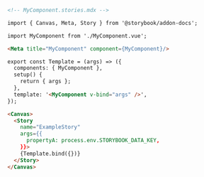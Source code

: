 ```md
<!-- MyComponent.stories.mdx -->

import { Canvas, Meta, Story } from '@storybook/addon-docs';

import MyComponent from './MyComponent.vue';

<Meta title="MyComponent" component={MyComponent}/>

export const Template = (args) => ({
  components: { MyComponent },
  setup() {
    return { args };
  },
  template: '<MyComponent v-bind="args" />',
});

<Canvas>
  <Story
    name="ExampleStory"
    args={{
      propertyA: process.env.STORYBOOK_DATA_KEY,
    }}>
    {Template.bind({})}
  </Story>
</Canvas>
```